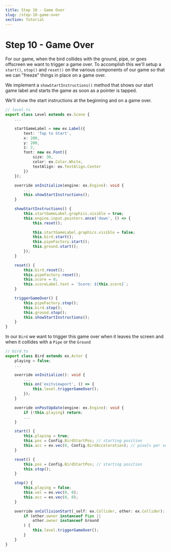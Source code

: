 ```yaml
---
title: Step 10 - Game Over
slug: /step-10-game-over
section: Tutorial
---
```


# Step 10 - Game Over

For our game, when the bird collides with the ground, pipe, or goes offscreen we want to trigger a game over. To accomplish this we'll setup a `start()`, `stop()` and `reset()` on the various components of our game so that we can "freeze" things in place on a game over.

We implement a `showStartInstructions()` method that shows our start game label and starts the game as soon as a pointer is tapped.

We'll show the start instructions at the beginning and on a game over.


```typescript
// level.ts
export class Level extends ex.Scene {
    ...

    startGameLabel = new ex.Label({
        text: 'Tap to Start',
        x: 200,
        y: 200,
        z: 2,
        font: new ex.Font({
            size: 30,
            color: ex.Color.White,
            textAlign: ex.TextAlign.Center
        })
    });

    override onInitialize(engine: ex.Engine): void {
        ...
        this.showStartInstructions();
    }

    showStartInstructions() {
        this.startGameLabel.graphics.visible = true;
        this.engine.input.pointers.once('down', () => {
            this.reset();

            this.startGameLabel.graphics.visible = false;
            this.bird.start();
            this.pipeFactory.start();
            this.ground.start();
        });
    }

    reset() {
        this.bird.reset();
        this.pipeFactory.reset();
        this.score = 0;
        this.scoreLabel.text = `Score: ${this.score}`;
    }

    triggerGameOver() {
        this.pipeFactory.stop();
        this.bird.stop();
        this.ground.stop();
        this.showStartInstructions();
    }
}
```

In our `Bird` we want to trigger this game over when it leaves the screen and when it collides with a `Pipe` or the `Ground`

```typescript
// bird.ts
export class Bird extends ex.Actor {
    playing = false;
    ...

    override onInitialize(): void {
        ...
        this.on('exitviewport', () => {
            this.level.triggerGameOver();
        });
    }

    override onPostUpdate(engine: ex.Engine): void {
        if (!this.playing) return;
        ...
    }

    start() {
        this.playing = true;
        this.pos = Config.BirdStartPos; // starting position
        this.acc = ex.vec(0, Config.BirdAcceleration); // pixels per second per second
    }

    reset() {
        this.pos = Config.BirdStartPos; // starting position
        this.stop();
    }

    stop() {
        this.playing = false;
        this.vel = ex.vec(0, 0);
        this.acc = ex.vec(0, 0);
    }

    override onCollisionStart(_self: ex.Collider, other: ex.Collider): void {
        if (other.owner instanceof Pipe ||
            other.owner instanceof Ground
        ) {
            this.level.triggerGameOver();
        }
    }
}

```
